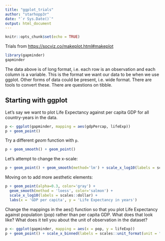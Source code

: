 ```yaml
---
title: "ggplot_trials"
author: "starhopp3r"
date: "`r Sys.Date()`"
output: html_document
---
```


```r
knitr::opts_chunk$set(echo = TRUE)
```

Trials from <https://socviz.co/makeplot.html#makeplot>

```r
library(gapminder)
gapminder
```

The data above is of long format, i.e. each row is an observation and each column is a variable. This is the format we want our data to be when we use ggplot. Other forms of data could be present, i.e. wide format. There are tools to convert these. There are questions on tibble.

## Starting with ggplot

Let's say we want to plot Life Expectancy against per capita GDP for all country-years in the data.

```r
p <- ggplot(gapminder, mapping = aes(gdpPercap, lifeExp))
p + geom_point()
```

Try a different *geom* function with `p`.
``` r
p + geom_smooth() + geom_point()
```

Let's attempt to change the x-scale:
``` r
p + geom_point() + geom_smooth(method='lm') + scale_x_log10(labels = scales::dollar)
```
Moving on to add more aesthetic elements:
``` r
p + geom_point(alpha=0.3, color='gray') +
  geom_smooth(method = 'loess', color='salmon') +
  scale_x_log10(labels = scales::dollar) + 
  labs(x = 'GDP per capita', y = 'Life Expectancy in years')
```
Change the mappings in the aes() function so that you plot Life Expectancy against population (pop) rather than per capita GDP. What does that look like? What does it tell you about the unit of observation in the dataset?

``` r
p <- ggplot(gapminder, mapping = aes(x = pop, y = lifeExp))
p + geom_point() + scale_x_binned(labels = scales::unit_format(unit = "M", scale = 1e-6))
```
